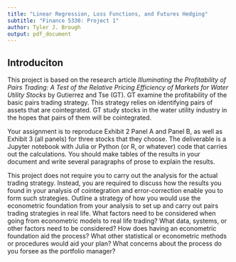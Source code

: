 ```yaml
---
title: "Linear Regression, Loss Functions, and Futures Hedging"
subtitle: "Finance 5330: Project 1"
author: Tyler J. Brough
output: pdf_document
---
```


## Introduciton 

This project is based on the research article *Illuminating the Profitability of Pairs Trading: A Test of the Relative
Pricing Efficiency of Markets for Water Utility Stocks* by Gutierrez and Tse (GT). GT examine the profitability of the
basic pairs trading strategy. This strategy relies on identifying pairs of assets that are cointegrated. GT study stocks
in the water utility industry in the hopes that pairs of them will be cointegrated.

Your assignment is to reproduce Exhibit 2 Panel A and Panel B, as well as Exhibit 3 (all panels) for three stocks that
they choose. The deliverable is a Jupyter notebook with Julia or Python (or R, or whatever) code that carries out the
calculations. You should make tables of the results in your document and write several paragraphs of prose to
explain the results.

This project does not require you to carry out the analysis for the actual trading strategy. Instead, you are required
to discuss how the results you found in your analysis of cointegration and error-correction enable you to form such
strategies. Outline a strategy of how you would use the econometric foundation from your analysis to set up and carry
out pairs trading strategies in real life. What factors need to be considered when going from econometric models to real
life trading? What data, systems, or other factors need to be considered? How does having an econometric foundation aid
the process? What other statistical or econometric methods or procedures would aid your plan? What concerns about the
process do you forsee as the portfolio manager?
